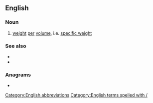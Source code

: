 {{also|WV}}
==English==

===Noun===
{{head|en|noun}}

# [[weight]] [[per]] [[volume]], i.e. [[specific weight]]

===See also===
* {{l|en|w/w}}
* {{l|en|v/v}}

===Anagrams===
* {{anagrams|en|VW}}

[[Category:English abbreviations]]
[[Category:English terms spelled with /]]